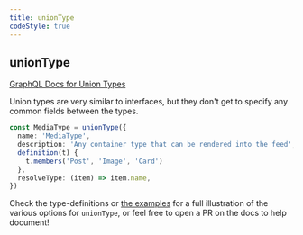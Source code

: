 ```yaml
---
title: unionType
codeStyle: true
---
```


## unionType

[GraphQL Docs for Union Types](https://graphql.org/learn/schema/#union-types)

Union types are very similar to interfaces, but they don't get to specify any common fields between the types.

```ts
const MediaType = unionType({
  name: 'MediaType',
  description: 'Any container type that can be rendered into the feed',
  definition(t) {
    t.members('Post', 'Image', 'Card')
  },
  resolveType: (item) => item.name,
})
```

Check the type-definitions or [the examples](https://github.com/graphql-nexus/nexus/tree/main/examples) for a full illustration of the various options for `unionType`, or feel free to open a PR on the docs to help document!
